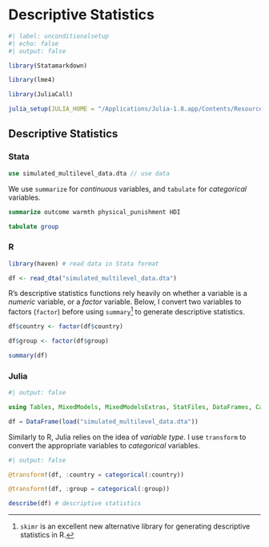# Descriptive Statistics

```r
#| label: unconditionalsetup
#| echo: false
#| output: false

library(Statamarkdown)

library(lme4) 

library(JuliaCall)

julia_setup(JULIA_HOME = "/Applications/Julia-1.8.app/Contents/Resources/julia/bin")

```

## Descriptive Statistics

::: {.panel-tabset group="language"}

### Stata

```stata

use simulated_multilevel_data.dta // use data

```

We use `summarize` for *continuous* variables, and `tabulate` for *categorical* variables. 

```stata

summarize outcome warmth physical_punishment HDI

tabulate group

```

### R 

```r

library(haven) # read data in Stata format

df <- read_dta("simulated_multilevel_data.dta")

```

R's descriptive statistics functions rely heavily on whether a variable is a *numeric* variable, or a *factor* variable. Below, I convert two variables to factors (`factor`) before using `summary`[^skimr] to generate descriptive statistics.

[^skimr]: `skimr` is an excellent new alternative library for generating descriptive statistics in R.

```r

df$country <- factor(df$country)

df$group <- factor(df$group)

summary(df)

```

### Julia

```julia
#| output: false

using Tables, MixedModels, MixedModelsExtras, StatFiles, DataFrames, CategoricalArrays, DataFramesMeta

df = DataFrame(load("simulated_multilevel_data.dta"))

```

Similarly to R, Julia relies on the idea of *variable type*. I use `transform` to convert the appropriate variables to *categorical* variables. 

```julia
#| output: false

@transform!(df, :country = categorical(:country))

@transform!(df, :group = categorical(:group))

```

```julia

describe(df) # descriptive statistics

```

:::
